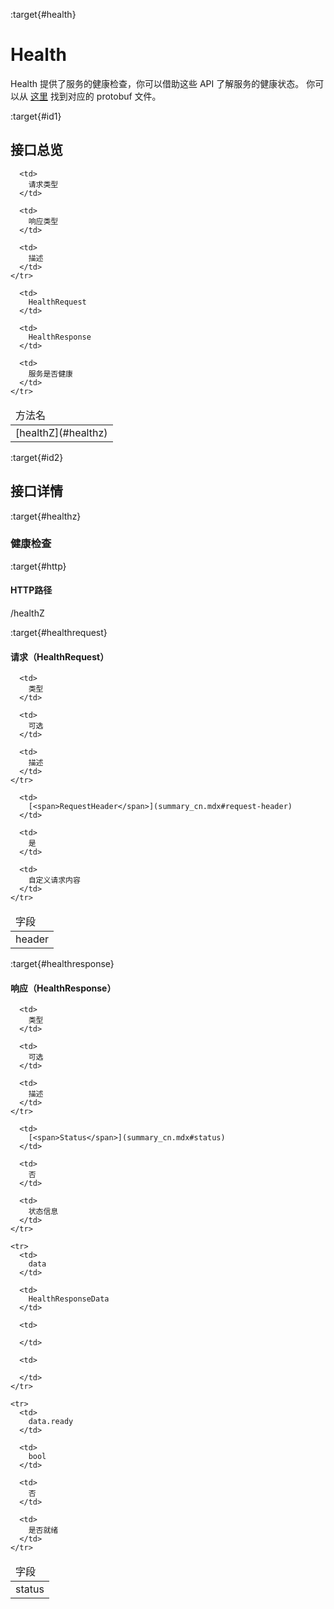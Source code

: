 :target{#health}

# Health

Health 提供了服务的健康检查，你可以借助这些 API 了解服务的健康状态。
你可以从 [这里](https://github.com/secretflow/kuscia/tree/main/proto/api/v1alpha1/kusciaapi/health.proto) 找到对应的 protobuf 文件。

:target{#id1}

## 接口总览

<table>
  <thead>
    <tr>
      <td>
        方法名
      </td>

      <td>
        请求类型
      </td>

      <td>
        响应类型
      </td>

      <td>
        描述
      </td>
    </tr>
  </thead>

  <tbody>
    <tr>
      <td>
        [<span>healthZ</span>](#healthz)
      </td>

      <td>
        HealthRequest
      </td>

      <td>
        HealthResponse
      </td>

      <td>
        服务是否健康
      </td>
    </tr>
  </tbody>
</table>

:target{#id2}

## 接口详情

:target{#healthz}

### 健康检查

:target{#http}

#### HTTP路径

/healthZ

:target{#healthrequest}

#### 请求（HealthRequest）

<table>
  <thead>
    <tr>
      <td>
        字段
      </td>

      <td>
        类型
      </td>

      <td>
        可选
      </td>

      <td>
        描述
      </td>
    </tr>
  </thead>

  <tbody>
    <tr>
      <td>
        header
      </td>

      <td>
        [<span>RequestHeader</span>](summary_cn.mdx#request-header)
      </td>

      <td>
        是
      </td>

      <td>
        自定义请求内容
      </td>
    </tr>
  </tbody>
</table>

:target{#healthresponse}

#### 响应（HealthResponse）

<table>
  <thead>
    <tr>
      <td>
        字段
      </td>

      <td>
        类型
      </td>

      <td>
        可选
      </td>

      <td>
        描述
      </td>
    </tr>
  </thead>

  <tbody>
    <tr>
      <td>
        status
      </td>

      <td>
        [<span>Status</span>](summary_cn.mdx#status)
      </td>

      <td>
        否
      </td>

      <td>
        状态信息
      </td>
    </tr>

    <tr>
      <td>
        data
      </td>

      <td>
        HealthResponseData
      </td>

      <td>

      </td>

      <td>

      </td>
    </tr>

    <tr>
      <td>
        data.ready
      </td>

      <td>
        bool
      </td>

      <td>
        否
      </td>

      <td>
        是否就绪
      </td>
    </tr>
  </tbody>
</table>
